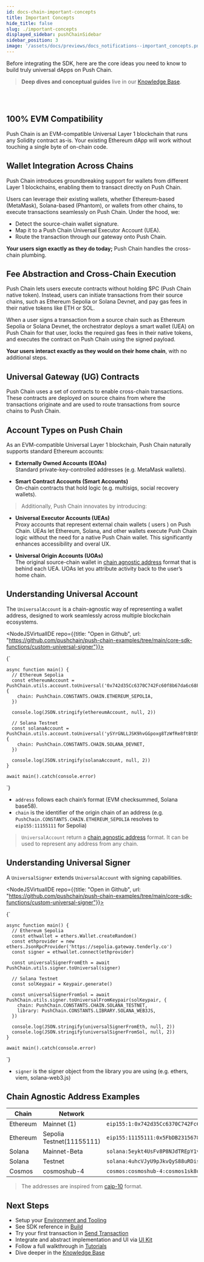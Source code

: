```yaml
---
id: docs-chain-important-concepts
title: Important Concepts
hide_title: false
slug: ./important-concepts
displayed_sidebar: pushChainSidebar
sidebar_position: 3
image: '/assets/docs/previews/docs_notifications--important_concepts.png'
---
```


<head>
  <title>Important Concepts | Push Chain Docs</title>
</head>

<!-- Content Start -->

Before integrating the SDK, here are the core ideas you need to know to build truly universal dApps on Push Chain.

> **Deep dives and conceptual guides** live in our [Knowledge Base](/knowledge).


<br />
<br />

## 100% EVM Compatibility

Push Chain is an EVM-compatible Universal Layer 1 blockchain that runs any Solidity contract as-is. Your existing Ethereum dApp will work without touching a single byte of on-chain code.

## Wallet Integration Across Chains

Push Chain introduces groundbreaking support for wallets from different Layer 1 blockchains, enabling them to transact directly on Push Chain.

Users can leverage their existing wallets, whether Ethereum-based (MetaMask), Solana-based (Phantom), or wallets from other chains, to execute transactions seamlessly on Push Chain. Under the hood, we:

- Detect the source-chain wallet signature.
- Map it to a Push Chain Universal Executor Account (UEA).
- Route the transaction through our gateway onto Push Chain.

**Your users sign exactly as they do today;** Push Chain handles the cross-chain plumbing.

<!-- Optional: link to Architecture overview or “Universal Gateway” deep dive -->

## Fee Abstraction and Cross-Chain Execution

Push Chain lets users execute contracts without holding $PC (Push Chain native token). Instead, users can initiate transactions from their source chains, such as Ethereum Sepolia or Solana Devnet, and pay gas fees in their native tokens like ETH or SOL.

When a user signs a transaction from a source chain such as Ethereum Sepolia or Solana Devnet, the orchestrator deploys a smart wallet (UEA) on Push Chain for that user, locks the required gas fees in their native tokens, and executes the contract on Push Chain using the signed payload.

**Your users interact exactly as they would on their home chain**, with no additional steps.

## Universal Gateway (UG) Contracts

Push Chain uses a set of contracts to enable cross-chain transactions. These contracts are deployed on source chains from where the transactions originate and are used to route transactions from source chains to Push Chain.

## Account Types on Push Chain

As an EVM-compatible Universal Layer 1 blockchain, Push Chain naturally supports standard Ethereum accounts:

- **Externally Owned Accounts (EOAs)**<br />
  Standard private-key-controlled addresses (e.g. MetaMask wallets).

- **Smart Contract Accounts (Smart Accounts)**<br />
  On-chain contracts that hold logic (e.g. multisigs, social recovery wallets).

> Additionally, Push Chain innovates by introducing:

- **Universal Executor Accounts (UEAs)**<br />
  Proxy accounts that represent external chain wallets ( users ) on Push Chain.
  UEAs let Ethereum, Solana, and other wallets execute Push Chain logic without the need for a native Push Chain wallet. This significantly enhances accessibility and overal UX.

- **Universal Origin Accounts (UOAs)**<br />
  The original source-chain wallet in [chain agnostic address](#chain-agnostic-address-examples 'Examples of chain agnostic address') format that is behind each UEA.
  UOAs let you attribute activity back to the user’s home chain.

## Understanding Universal Account

The `UniversalAccount` is a chain-agnostic way of representing a wallet address, designed to work seamlessly across multiple blockchain ecosystems.

  <NodeJSVirtualIDE repo={{title: "Open in Github", url: "https://github.com/pushchain/push-chain-examples/tree/main/core-sdk-functions/custom-universal-signer"}}>

{`


    async function main() {
      // Ethereum Sepolia
      const ethereumAccount = PushChain.utils.account.toUniversal('0x742d35Cc6370C742Fc60f8b67da6c68F091C42b5', {
        chain: PushChain.CONSTANTS.CHAIN.ETHEREUM_SEPOLIA,
      })

      console.log(JSON.stringify(ethereumAccount, null, 2))

      // Solana Testnet
      const solanaAccount = PushChain.utils.account.toUniversal('ySYrGNLLJSK9hvGGpoxg8TzWfRe8ftBtDSMECtx2eJR', {
        chain: PushChain.CONSTANTS.CHAIN.SOLANA_DEVNET,
      })

      console.log(JSON.stringify(solanaAccount, null, 2))
    }

    await main().catch(console.error)

`}

</NodeJSVirtualIDE>

- `address` follows each chain’s format (EVM checksummed, Solana base58).
- `chain` is the identifier of the origin chain of an address (e.g. `PushChain.CONSTANTS.CHAIN.ETHEREUM_SEPOLIA` resolves to `eip155:11155111` for Sepolia)

> `UniversalAccount` return a [chain agnostic address](#chain-agnostic-address-examples 'Examples of chain agnostic address') format. It can be used to represent any address from any chain.

## Understanding Universal Signer

A `UniversalSigner` extends `UniversalAccount` with signing capabilities.

  <NodeJSVirtualIDE repo={{title: "Open in Github", url: "https://github.com/pushchain/push-chain-examples/tree/main/core-sdk-functions/custom-universal-signer"}}>

{`


    async function main() {
      // Ethereum Sepolia
      const ethwallet = ethers.Wallet.createRandom()
      const ethprovider = new ethers.JsonRpcProvider('https://sepolia.gateway.tenderly.co')
      const signer = ethwallet.connect(ethprovider)

      const universalSignerFromEth = await PushChain.utils.signer.toUniversal(signer)

      // Solana Testnet
      const solKeypair = Keypair.generate()

      const universalSignerFromSol = await PushChain.utils.signer.toUniversalFromKeypair(solKeypair, {
        chain: PushChain.CONSTANTS.CHAIN.SOLANA_TESTNET,
        library: PushChain.CONSTANTS.LIBRARY.SOLANA_WEB3JS,
      })

      console.log(JSON.stringify(universalSignerFromEth, null, 2))
      console.log(JSON.stringify(universalSignerFromSol, null, 2))
    }

    await main().catch(console.error)

`}

</NodeJSVirtualIDE>

- `signer` is the signer object from the library you are using (e.g. ethers, viem, solana-web3.js)

## Chain Agnostic Address Examples

| Chain    | Network                   | CAIP-10 Identifier                                                  |
| -------- | ------------------------- | ------------------------------------------------------------------- |
| Ethereum | Mainnet (1)               | `eip155:1:0x742d35Cc6370C742Fc60f8b67da6c68F091C42b5`               |
| Ethereum | Sepolia Testnet(11155111) | `eip155:11155111:0x5FbDB2315678afecB367f032d93F642f64180aa3`        |
| Solana   | Mainnet-Beta              | `solana:5eykt4UsFv8P8NJdTREpY1vzqKqZKvdp:9xQeWvGFvPEZZY3Yvj5V14xi4tYmEXjfSDrm5sVqTvcAg` |
| Solana   | Testnet                   | `solana:4uhcVJyU9pJkvQyS88uRDiswHXSCkY3z:7fCAbbLejF64HTZ39rjFBUXJEMYT9z7d6NM6ovaoyNaW`       |
| Cosmos   | cosmoshub-4               | `cosmos:cosmoshub-4:cosmos1sk8uyz4u6zmxus3aurayrjyvfgtytvpnr685ur`  |

> The addresses are inspired from [caip-10](https://github.com/ChainSafe/CAIPs/blob/master/CAIPs/CAIP-10.md 'Link to caip-10 proposal') format.

## Next Steps

- Setup your [Environment and Tooling](/docs/chain/setup/)
- See SDK reference in [Build](/docs/chain/build/)
- Try your first transaction in [Send Transaction](/docs/chain/build/send-universal-transaction)
- Integrate and abstract implementation and UI via [UI Kit](/docs/chain/ui-kit/)
- Follow a full walkthrough in [Tutorials](/docs/chain/tutorials/)
- Dive deeper in the [Knowledge Base](https://push.org/knowledge/)
